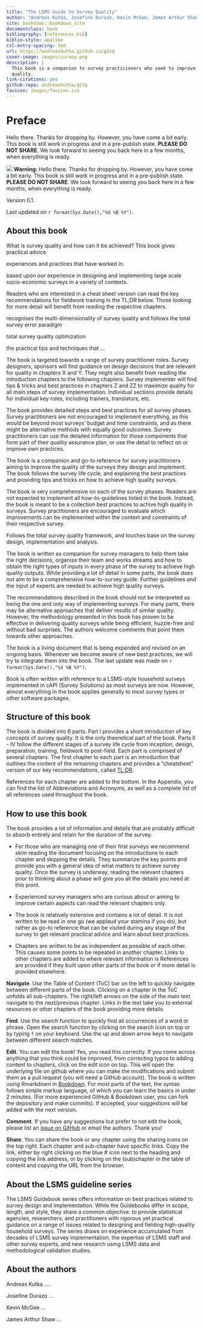 ```yaml
--- 
title: "The LSMS Guide to Survey Quality"
author: "Andreas Kutka, Josefine Durazo, Kevin McGee, James Arthur Shaw"
site: bookdown::bookdown_site
documentclass: book
bibliography: [references.bib]
biblio-style: apalike
csl-entry-spacing: 1em
url: https://andreaskutka.github.io/g2sq
cover-image: images/survey.png
description: |
  This book is a companion to survey practicioners who seek to improve data 
  quality.
link-citations: yes
github-repo: andreaskutka/g2sq
favicon: images/favicon.ico
---
```


# Preface {-}
:::: { .careful  data-latex=""}
Hello there. Thanks for dropping by.  However, you have come a bit early. This book is still work in progress and in a pre-publish state. **PLEASE DO NOT SHARE**. We look forward to seeing you back here in a few months, when everything is ready.  
::::

:::: { .warn}
<img src="images/warning.svg" class="svg-inline"/> **Warning: **Hello there. Thanks for dropping by.  However, you have come a bit early. This book is still work in progress and in a pre-publish state. **PLEASE DO NOT SHARE**. We look forward to seeing you back here in a few months, when everything is ready.  
::::

Version 0.1.

Last updated on `r format(Sys.Date(),"%d %B %Y")`.


## About this book{-}

What is survey quality and how can it be achieved? This book gives practical advice 

experiences and practices that have worked in. 

based upon our experience in designing and implementing large scale socio-economic surveys in a variety of contexts. 

Readers who are interested in a cheat sheet version can read the key recommendations for fieldwork training in the TL;DR below. Those looking for more detail will benefit from reading the respective chapters. 


recognises the multi-dimensionality of survey quality and follows the total survey error paradigm

total survey quality optimization

the practical tips and techniques that ...

The book is targeted towards a range of survey practitioner roles. Survey designers, sponsors will find guidance on design decisions that are relevant for quality in chapters X and Y. They might also benefit from reading the introduction chapters to the following chapters. Survey implementer will find tips & tricks and best practices in chapters Z and ZZ to maximize quality for all main steps of survey implementation. Individual sections provide details for individual key roles, including trainers, translators, etc. 

The book provides detailed steps and best practices for all survey phases. Survey practitioners are not encouraged to implement everything, as this would be beyond most surveys' budget and time constraints, and as there might be alternative methods with equally good outcomes. Survey practitioners can use the detailed information for those components that form part of their quality assurance plan, or use the detail to reflect on or improve own practices. 

The book is a companion and go-to reference for survey practitioners aiming to improve the quality of the surveys they design and implement. The book follows the survey life cycle, and explaining the best practices and providing tips and tricks on how to achieve high quality surveys. 

The book is very comprehensive on each of the survey phases. Readers are not expected to implement all how-to-guidelines listed in the book. Instead, the book is meant to be a collection best practices to achive high quality in surveys. Survey practitioners are encouraged to evaluate which improvements can be implemented within the context and constraints of their respective survey.


Follows the total survey quality framework, and touches base on the survey design, implementation and analysis. 

The book is written as companion for survey managers to help them take the right decisions, organize their team and works streams and how to obtain the right types of inputs in every phase of the survey to achieve high quality outputs. While providing a lot of detail in some parts, the book does not aim to be a comprehensive how-to-survey guide. Further guidelines and the input of experts are needed to achieve high quality surveys. 

The recommendations described in the book should not be interpreted as being the one and only way of implementing surveys. For many parts, there may be alternative approaches that deliver results of similar quality. However, the methodology presented in this book has proven to be effective in delivering quality surveys while being efficient, huzzle-free and without bad surprises. The authors welcome comments that point them towards other approaches. 


The book is a living document that is being expanded and revised on an ongoing basis. Whenever we become aware of new best practices, we will try to integrate them into the book. The last update was made on `r format(Sys.Date(),"%d %B %Y")`. 

Book is often written with reference to a LSMS-style household surveys implemented in cAPI (Survey Solutions) as most surveys are now. However, almost everything in the book applies generally to most survey types or other software packages. 

## Structure of this book

The book is divided into 6 parts. Part I provides a short introduction of key concepts of survey quality. It is the only theoretical part of the book. Parts II - IV follow the different stages of a survey life cycle from inception, design, preparation, training, fieldwork to post-field. Each part is comprised of several chapters. The first chapter to each part is an introduction that outlines the content of the remaining chapters and provides a "cheatsheet" version of our key recommendations, called [TL;DR](https://www.merriam-webster.com/dictionary/TL%3BDR){target="_blank"}.

References for each chapter are added to the bottom. In the Appendix, you can find the list of Abbreviations and Acronyms, as well as a complete list of all references used throughout the book.

## How to use this book{-}

The book provides a lot of information and details that are probably difficult to absorb entirely and retain for the duration of the survey. 

* For those who are managing one of their first surveys we recommend skim reading the document focusing on the introductions to each chapter and skipping the details. They summarize the key points and provide you with a general idea of what matters to achieve survey quality. Once the survey is underway, reading the relevant chapters prior to thinking about a phase will give you all the details you need at this point.  

* Experienced survey managers who are curious about or aiming to improve certain aspects can read the relevant chapters only. 

* The book is relatively extensive and contains a lot of detail. It is not written to be read in one go (we applaud your stamina if you do), but rather as go-to reference that can be visited during any stage of the survey to get relevant practical advice and learn about best practices.

* Chapters are written to be as independent as possible of each other. This causes some points to be repeated in another chapter.  Links to other chapters are added to where relevant information is  References are provided if they built upon other parts of the book or if more detail is provided elsewhere. 

__Navigate__. Use the Table of Content (ToC) bar on the left to quickly navigate between different parts of the book. Clicking on a chapter in the ToC unfolds all sub-chapters. The right/left arrows on the side of the main text navigate to the next/previous chapter. Links in the text take you to external resources or other chapters of the book providing more details.

__Find__. Use the search function to quickly find all occurrences of a word or phrase. Open the search function by clicking on the search icon on top or by typing `f` on your keyboard. Use the up and down arrow keys to navigate between different search matches.

__Edit__. You can edit the book! Yes, you read this correctly. If you come across anything that you think could be improved, from correcting typos to adding content to chapters, click on the edit icon on top. This will open the underlying file on github where you can make the modifications and submit them as a pull request (you will need a GitHub account). The book is written using Rmarkdown in [Bookdown](https://bookdown.org/yihui/rmarkdown-cookbook){target="_blank"}. For most parts of the text, the syntax follows simple markup language, of which you can learn the basics in under 2 minutes. (For more experienced GitHub & Bookdown user, you can fork the depository and make commits). If accepted, your suggestions will be added with the next version. 

__Comment__. If you have any suggestions but prefer to not edit the book, please list an [issue on GitHub](https://github.com/andreaskutka/g2sq/issues/new){target="_blank"} or email the authors. Thank you!

__Share__. You can share the book or any chapter using the sharing icons on the top right. Each chapter and sub-chapter have specific links. Copy the link, either by right clicking on the blue # icon next to the heading and copying the link address, or by clicking on the (sub)chapter in the table of content and copying the URL from the browser. 




## About the LSMS guideline series{-}

The LSMS Guidebook series offers information on best practices related to survey design and implementation. While the Guidebooks differ in scope, length, and style, they share a common objective: to provide statistical agencies, researchers, and practitioners with rigorous yet practical guidance on a range of issues related to designing and fielding high-quality household surveys. The series draws on experience accumulated from decades of LSMS survey implementation, the expertise of LSMS staff and other survey experts, and new research using LSMS data and methodological validation studies.

## About the authors{-}

Andreas Kutka ....

Josefine Durazo ...

Kevin McGee ...

James Arthur Shaw ...


